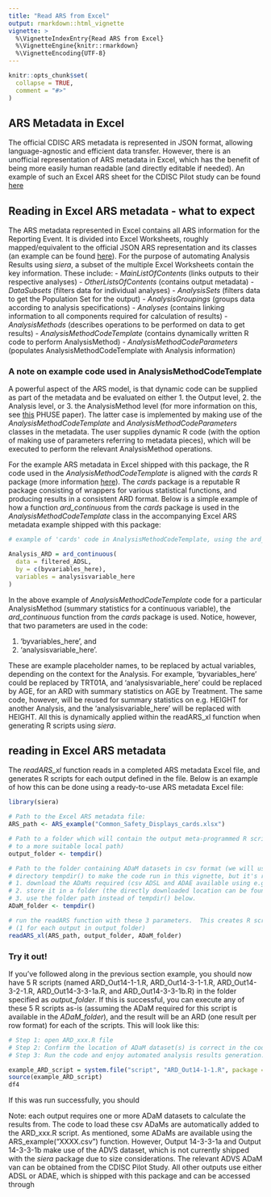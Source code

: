 ```yaml
---
title: "Read ARS from Excel"
output: rmarkdown::html_vignette
vignette: >
  %\VignetteIndexEntry{Read ARS from Excel}
  %\VignetteEngine{knitr::rmarkdown}
  %\VignetteEncoding{UTF-8}
---
```


```r
knitr::opts_chunk$set(
  collapse = TRUE,
  comment = "#>"
)
```

## ARS Metadata in Excel

The official CDISC ARS metadata is represented in JSON format, allowing language-agnostic and efficient data transfer.  However, there is an unofficial representation of ARS metadata in Excel, which has the benefit of being more easily human readable (and directly editable if needed).  An example of such an Excel ARS sheet for the CDISC Pilot study can be found [here](https://github.com/cdisc-org/analysis-results-standard/blob/main/workfiles/examples/ARS%20v1/Common%20Safety%20Displays.xlsx)

## Reading in Excel ARS metadata - what to expect

The ARS metadata represented in Excel contains all ARS information for the Reporting Event.  It is divided into Excel Worksheets, roughly mapped/equivalent to the official JSON ARS representation and its classes (an example can be found [here](https://github.com/cdisc-org/analysis-results-standard/blob/main/workfiles/examples/ARS%20v1/Common%20Safety%20Displays.json)).  For the purpose of automating Analysis Results using 
_siera_, a subset of the multiple Excel Worksheets contain the key information.  These include:
- _MainListOfContents_ (links outputs to their respective analyses)
- _OtherListsOfContents_ (contains output metadata)
- _DataSubsets_ (filters data for individual analyses)
- _AnalysisSets_ (filters data to get the Population Set for the output)
- _AnalysisGroupings_ (groups data according to analysis specifications)
- _Analyses_ (contains linking information to all components required for calculation of results)
- _AnalysisMethods_ (describes operations to be performed on data to get results)
- _AnalysisMethodCodeTemplate_ (contains dynamically written R code to perform AnalysisMethod)
- _AnalysisMethodCodeParameters_ (populates AnalysisMethodCodeTemplate with Analysis information)

### A note on example code used in AnalysisMethodCodeTemplate

A powerful aspect of the ARS model, is that dynamic code can be supplied as part of the metadata and be evaluated on either 1. the Output level, 2. the Analysis level, or 3. the AnalysisMethod level (for more information on this, see [this](https://www.lexjansen.com/phuse-us/2025/ds/PAP_DS09.pdf) PHUSE paper).  The latter case is implemented by making use of the _AnalysisMethodCodeTemplate_ and _AnalysisMethodCodeParameters_ classes in the metadata.  The user supplies dynamic R code (with the option of making use of parameters referring to metadata pieces), which will be executed to perform the relevant AnalysisMethod operations.  

For the example ARS metadata in Excel shipped with this package, the R code used in the _AnalysisMethodCodeTemplate_ is aligned with the _cards_ R package (more information [here](https://insightsengineering.github.io/cards/latest-tag/)).  The _cards_ package is a reputable R package consisting of wrappers for various statistical functions, and producing results in a consistent ARD format. Below is a simple example of how a function _ard_continuous_ from the _cards_ package is used in the _AnalysisMethodCodeTemplate_ class in the accompanying Excel ARS metadata example shipped with this package:

```r
# example of 'cards' code in AnalysisMethodCodeTemplate, using the ard_continuous function:

Analysis_ARD = ard_continuous(
  data = filtered_ADSL,
  by = c(byvariables_here),
  variables = analysisvariable_here
)
```

In the above example of _AnalysisMethodCodeTemplate_ code for a particular AnalysisMethod (summary statistics for a continuous variable), the _ard_continuous_ function from the _cards_ package is used.  Notice, however, that two parameters are used in the code: 

1. 'byvariables_here', and 
2. 'analysisvariable_here'.  

These are example placeholder names, to be replaced by actual variables, depending on the context for the Analysis.  For example, 'byvariables_here' could be replaced by TRT01A, and 'analysisvariable_here' could be replaced by AGE, for an ARD with summary statistics on AGE by Treatment.  The same code, however, will be reused for summary statistics on e.g. HEIGHT for another Analysis, and the 'analysisvariable_here' will be replaced with HEIGHT.  All this is dynamically applied within the readARS_xl function when generating R scripts using _siera_.

## reading in Excel ARS metadata

The _readARS_xl_ function reads in a completed ARS metadata Excel file, and generates R scripts for each output defined in the file.  Below is an example of how this can be done using a ready-to-use ARS metadata Excel file:

```r
library(siera)
```

```r

# Path to the Excel ARS metadata file: 
ARS_path <- ARS_example("Common_Safety_Displays_cards.xlsx")

# Path to a folder which will contain the output meta-programmed R scripts (recommended to update
# to a more suitable local path)
output_folder <- tempdir()

# Path to the folder containing ADaM datasets in csv format (we will use temporary 
# directory tempdir() to make the code run in this vignette, but it's recommended to 
# 1. download the ADaMs required (csv ADSL and ADAE available using e.g. ARS_example("ADSL.csv"))
# 2. store it in a folder (the directly downloaded location can be found using dirname(ARS_example("ADSL.csv")), for example.  Use this location, or manually store the ADaM somewhere else)
# 3. use the folder path instead of tempdir() below.
ADaM_folder <- tempdir()

# run the readARS function with these 3 parameters.  This creates R scripts 
# (1 for each output in output_folder)
readARS_xl(ARS_path, output_folder, ADaM_folder)
```

### Try it out!

If you've followed along in the previous section example, you should now have 5 R scripts (named ARD_Out14-1-1.R, ARD_Out14-3-1-1.R, ARD_Out14-3-2-1.R, ARD_Out14-3-3-1a.R, and ARD_Out14-3-3-1b.R) in the folder specified as _output_folder_.  If this is successful, you can execute any of these 5 R scripts as-is (assuming the ADaM required for this script is available in the _ADaM_folder_), and the result will be an ARD (one result per row format) for each of the scripts.  This will look like this:

```r

# Step 1: open ARD_xxx.R file
# Step 2: Confirm the location of ADaM dataset(s) is correct in the code section "Load ADaM".  For the sake of simplicity, the only update made to the ARD_Out14-1-1.R script was to point the ADaM folder to ARS_example("ADSL.csv")
# Step 3: Run the code and enjoy automated analysis results generation. Note: the ARD is contained in the object "df4"

example_ARD_script = system.file("script", "ARD_Out14-1-1.R", package = "siera")
source(example_ARD_script)
df4
```
If this was run successfully, you should

Note: each output requires one or more ADaM datasets to calculate the results from.  The code to load these csv ADaMs are automatically added to the ARD_xxx.R script.  As mentioned, some ADaMs are available using the ARS_example("XXXX.csv") function. However, Output 14-3-3-1a and Output 14-3-3-1b make use of the ADVS dataset, which is not currently shipped with the _siera_ package due to size considerations.  The relevant ADVS ADaM van can be obtained from the CDISC Pilot Study.  All other outputs use either ADSL or ADAE, which is shipped with this package and can be accessed through
